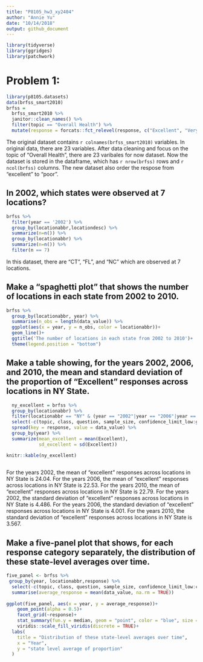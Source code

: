 ```yaml
---
title: "P8105_hw3_xy2404"
author: "Annie Yu"
date: "10/14/2018"
output: github_document 
---
```


```r
library(tidyverse)
library(ggridges)
library(patchwork)
```


# Problem 1:

```r
library(p8105.datasets)
data(brfss_smart2010)
brfss =
  brfss_smart2010 %>% 
  janitor::clean_names() %>%
  filter(topic == "Overall Health") %>% 
  mutate(response = forcats::fct_relevel(response, c("Excellent", "Very good", "Good", "Fair", "Poor")))
```
The original dataset contains `r colnames(brfss_smart2010)` variables. In original data, there are 23 variables. After data cleaning and focus on the topic of "Overall Health", there are 23 varibales for now dataset. Now the dataset is stored in the dataframe, which has `r nrow(brfss)` rows and `r ncol(brfss)` columns. The new dataset also order the respose from "excellent" to "poor".

## In 2002, which states were observed at 7 locations?
```r
brfss %>%
  filter(year == '2002') %>% 
  group_by(locationabbr,locationdesc) %>% 
  summarize(n=n()) %>% 
  group_by(locationabbr) %>% 
  summarize(n=n()) %>% 
  filter(n == 7)

```
In this dataset, there are "CT", "FL", and "NC" which are observed at 7 locations.

## Make a “spaghetti plot” that shows the number of locations in each state from 2002 to 2010.
```r
brfss %>% 
  group_by(locationabbr, year) %>% 
  summarise(n_obs = length(data_value)) %>% 
  ggplot(aes(x = year, y = n_obs, color = locationabbr))+
  geom_line()+
  ggtitle('The number of locations in each state from 2002 to 2010')+
  theme(legend.position = "bottom")
```


## Make a table showing, for the years 2002, 2006, and 2010, the mean and standard deviation of the proportion of “Excellent” responses across locations in NY State.
```r
  ny_excellent = brfss %>% 
  group_by(locationabbr) %>% 
  filter(locationabbr == "NY" & (year == "2002"|year == "2006"|year == "2010")) %>% 
  select(-c(topic, class, question, sample_size, confidence_limit_low:geo_location)) %>% 
  spread(key = response, value = data_value) %>% 
  group_by(year) %>% 
  summarize(mean_excellent = mean(Excellent),
            sd_excellent = sd(Excellent))

knitr::kable(ny_excellent)
  
```

For the years 2002, the mean of "excellent" responses across locations in NY State is 24.04.
For the years 2006, the mean of "excellent" responses across locations in NY State is 22.53.
For the years 2010, the mean of "excellent" responses across locations in NY State is 22.79.
For the years 2002, the standard deviation of "excellent" responses across locations in NY State is 4.486.
For the years 2006, the standard deviation of "excellent" responses across locations in NY State is 4.001.
For the years 2010, the standard deviation of "excellent" responses across locations in NY State is 3.567.

## Make a five-panel plot that shows, for each response category separately, the distribution of these state-level averages over time.
```r
five_panel <- brfss %>% 
 group_by(year, locationabbr,response) %>% 
  select(-c(topic, class, question, sample_size, confidence_limit_low:confidence_limit_high)) %>% 
  summarise(average_response = mean(data_value, na.rm = TRUE)) 
  
ggplot(five_panel, aes(x = year, y = average_response))+
    geom_point(alpha = 0.5)+
    facet_grid(~response)+
    stat_summary(fun.y = median, geom = "point", color = "blue", size =1)+
    viridis::scale_fill_viridis(discrete = TRUE)+
  labs(
    title = "Distribution of these state-level averages over time",
    x = "Year",
    y = "state level average of proportion"
  )
``` 
